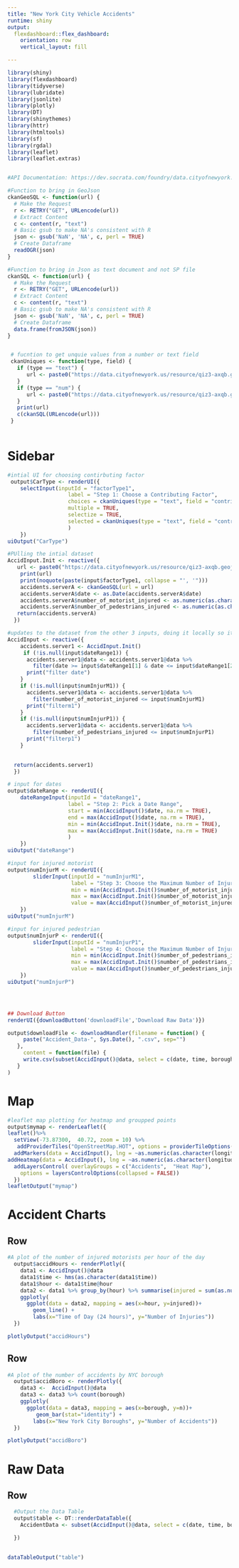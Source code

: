 ```yaml
---
title: "New York City Vehicle Accidents"
runtime: shiny
output: 
  flexdashboard::flex_dashboard:
    orientation: row
    vertical_layout: fill

---
```



```r
library(shiny)
library(flexdashboard)
library(tidyverse)
library(lubridate)
library(jsonlite)
library(plotly)
library(DT)
library(shinythemes)
library(httr)
library(htmltools)
library(sf)
library(rgdal)
library(leaflet)
library(leaflet.extras)


#API Documentation: https://dev.socrata.com/foundry/data.cityofnewyork.us/qiz3-axqb

#Function to bring in GeoJson
ckanGeoSQL <- function(url) {
  # Make the Request
  r <- RETRY("GET", URLencode(url))
  # Extract Content
  c <- content(r, "text")
  # Basic gsub to make NA's consistent with R
  json <- gsub('NaN', 'NA', c, perl = TRUE)
  # Create Dataframe
  readOGR(json)
}

#Function to bring in Json as text document and not SP file
ckanSQL <- function(url) {
  # Make the Request
  r <- RETRY("GET", URLencode(url))
  # Extract Content
  c <- content(r, "text")
  # Basic gsub to make NA's consistent with R
  json <- gsub('NaN', 'NA', c, perl = TRUE)
  # Create Dataframe
  data.frame(fromJSON(json))
}


 # fucntion to get unquie values from a number or text field
 ckanUniques <- function(type, field) {
   if (type == "text") {
      url <- paste0("https://data.cityofnewyork.us/resource/qiz3-axqb.geojson?$select=lower(",field,")&$group=",field,"&$having=",field," IS NOT NULL")
   }
   if (type == "num") {
      url <- paste0("https://data.cityofnewyork.us/resource/qiz3-axqb.geojson?$select=",field,"&$group=",field,"&$having=",field," IS NOT NULL")
   }
   print(url)
   c(ckanSQL(URLencode(url)))
 }
 

```

Sidebar {.sidebar}
=====================================

```r
   
#intial UI for choosing contirbuting factor
 output$CarType <- renderUI({
    selectInput(inputId = "factorType1",
                   label = "Step 1: Choose a Contributing Factor",
                   choices = ckanUniques(type = "text", field = "contributing_factor_vehicle_1")$features.properties$lower_contributing_factor_vehicle_1 ,
                   multiple = TRUE,
                   selectize = TRUE,
                   selected = ckanUniques(type = "text", field = "contributing_factor_vehicle_1")$features.properties$lower_contributing_factor_vehicle_1[1]
                   )
    })
uiOutput("CarType")

#PUlling the intial dataset
AccidInput.Init <- reactive({
   url <- paste0("https://data.cityofnewyork.us/resource/qiz3-axqb.geojson?$where=lower(contributing_factor_vehicle_1) in('",noquote(paste(input$factorType1, collapse = "', '")),"')")
    print(url)
    print(noquote(paste(input$factorType1, collapse = "', '")))
    accidents.serverA <- ckanGeoSQL(url = url)
    accidents.serverA$date <- as.Date(accidents.serverA$date)
    accidents.serverA$number_of_motorist_injured <- as.numeric(as.character(accidents.serverA$number_of_motorist_injured))
    accidents.serverA$number_of_pedestrians_injured <- as.numeric(as.character(accidents.serverA$number_of_pedestrians_injured))
   return(accidents.serverA)
  })

#updates to the dataset from the other 3 inputs, doing it locally so it from already filed pulled down in piror API so it runs faster
AccidInput <- reactive({
    accidents.server1 <- AccidInput.Init()
     if (!is.null(input$dateRange1)) {
      accidents.server1@data <- accidents.server1@data %>% 
        filter(date >= input$dateRange1[1] & date <= input$dateRange1[2])
      print("filter date")
    }
    if (!is.null(input$numInjurM1)) {
      accidents.server1@data <- accidents.server1@data %>% 
        filter(number_of_motorist_injured <= input$numInjurM1) 
      print("filterm1")
    }
    if (!is.null(input$numInjurP1)) {
      accidents.server1@data <- accidents.server1@data %>% 
        filter(number_of_pedestrians_injured <= input$numInjurP1) 
      print("filterp1")
    }
    

  return(accidents.server1)
  })

# input for dates
output$dateRange <- renderUI({
    dateRangeInput(inputId = "dateRange1",
                   label = "Step 2: Pick a Date Range",
                   start = min(AccidInput()$date, na.rm = TRUE), 
                   end = max(AccidInput()$date, na.rm = TRUE),
                   min = min(AccidInput.Init()$date, na.rm = TRUE),
                   max = max(AccidInput.Init()$date, na.rm = TRUE)
                   )
    })
uiOutput("dateRange")

#input for injured motorist
output$numInjurM <- renderUI({
        sliderInput(inputId = "numInjurM1", 
                    label = "Step 3: Choose the Maximum Number of Injured Drivers",
                    min = min(AccidInput.Init()$number_of_motorist_injured, na.rm = TRUE), 
                    max = max(AccidInput.Init()$number_of_motorist_injured, na.rm = TRUE),
                    value = max(AccidInput()$number_of_motorist_injured, na.rm = TRUE))
    })
uiOutput("numInjurM")

#input for injured pedestrian
output$numInjurP <- renderUI({
        sliderInput(inputId = "numInjurP1", 
                    label = "Step 4: Choose the Maximum Number of Injured Pedestrians",
                    min = min(AccidInput.Init()$number_of_pedestrians_injured, na.rm = TRUE), 
                    max = max(AccidInput.Init()$number_of_pedestrians_injured, na.rm = TRUE),
                    value = max(AccidInput()$number_of_pedestrians_injured, na.rm = TRUE))
    })
uiOutput("numInjurP")




## Download Button
renderUI({downloadButton('downloadFile','Download Raw Data')})

output$downloadFile <- downloadHandler(filename = function() {
     paste("Accident_Data-", Sys.Date(), ".csv", sep="")
   },
     content = function(file) {
     write.csv(subset(AccidInput()@data, select = c(date, time, borough, latitude, longitude,contributing_factor_vehicle_1, number_of_motorist_injured, number_of_cyclist_killed, number_of_pedestrians_killed, number_of_motorist_killed)), file)
   }
)

```


Map
=====================================


```r

#leaflet map plotting for heatmap and groupped points
output$mymap <- renderLeaflet({
leaflet()%>% 
  setView(-73.87300,  40.72, zoom = 10) %>%
   addProviderTiles("OpenStreetMap.HOT", options = providerTileOptions(noWrap = TRUE)) %>% 
  addMarkers(data = AccidInput(), lng = ~as.numeric(as.character(longitude)), lat = ~as.numeric(as.character(latitude)), clusterOptions = markerClusterOptions(), popup = ~contributing_factor_vehicle_1, label = ~contributing_factor_vehicle_1,  group = "Accidents") %>% 
addHeatmap(data = AccidInput(), lng = ~as.numeric(as.character(longitude)), lat = ~as.numeric(as.character(latitude)), radius = 8, group = "Heat Map") %>% 
  addLayersControl( overlayGroups = c("Accidents",  "Heat Map"),
    options = layersControlOptions(collapsed = FALSE))
  })
leafletOutput("mymap")
```

Accident Charts
=====================================

Row 
-------------------------------------
```r
#A plot of the number of injured motorists per hour of the day
  output$accidHours <- renderPlotly({
    data1 <- AccidInput()@data
    data1$time <- hms(as.character(data1$time))
    data1$hour <- data1$time@hour
    data2 <- data1 %>% group_by(hour) %>% summarise(injured = sum(as.numeric(as.character(number_of_motorist_injured))))
    ggplotly(
      ggplot(data = data2, mapping = aes(x=hour, y=injured))+
        geom_line() +
        labs(x="Time of Day (24 hours)", y="Number of Injuries"))
  })

plotlyOutput("accidHours")

```


Row 
-------------------------------------
```r
#A plot of the number of accidents by NYC borough
  output$accidBoro <- renderPlotly({
    data3 <-  AccidInput()@data
    data3 <- data3 %>% count(borough)
    ggplotly(
      ggplot(data = data3, mapping = aes(x=borough, y=n))+
         geom_bar(stat="identity") +
        labs(x="New York City Boroughs", y="Number of Accidents"))
  })

plotlyOutput("accidBoro")

```

Raw Data
=====================================

Row 
-------------------------------------


```r
  #Output the Data Table
  output$table <- DT::renderDataTable({
    AccidentData <- subset(AccidInput()@data, select = c(date, time, borough, latitude, longitude,contributing_factor_vehicle_1, number_of_motorist_injured, number_of_cyclist_killed, number_of_pedestrians_killed, number_of_motorist_killed))

  })
  

dataTableOutput("table")
  


```


